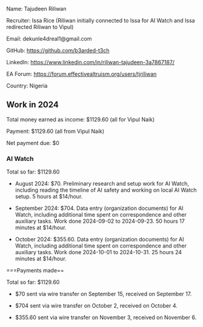 Name: Tajudeen Riliwan

Recruiter: Issa Rice (Riliwan initially connected to Issa for AI Watch and Issa redirected Riliwan to Vipul)

Email: dekunle4dreal1@gmail.com

GitHub: https://github.com/b3arded-t3ch

LinkedIn: https://www.linkedin.com/in/riliwan-tajudeen-3a7867187/

EA Forum: https://forum.effectivealtruism.org/users/tjriliwan

Country: Nigeria

==Work in 2024==

Total money earned as income: $1129.60 (all for Vipul Naik)

Payment: $1129.60 (all from Vipul Naik)

Net payment due: $0

===AI Watch===

Total so far: $1129.60

* August 2024: $70. Preliminary research and setup work for AI Watch, including reading the timeline of AI safety and working on local AI Watch setup. 5 hours at $14/hour.

* September 2024: $704. Data entry (organization documents) for AI Watch, including additional time spent on correspondence and other auxiliary tasks. Work done 2024-09-02 to 2024-09-23. 50 hours 17 minutes at $14/hour.

* October 2024: $355.60. Data entry (organization documents) for AI Watch, including additional time spent on correspondence and other auxiliary tasks. Work done 2024-10-01 to 2024-10-31. 25 hours 24 minutes at $14/hour.

===Payments made==

Total so far: $1129.60

* $70 sent via wire transfer on September 15, received on September 17.

* $704 sent via wire transfer on October 2, received on October 4.

* $355.60 sent via wire transfer on November 3, received on November 6.